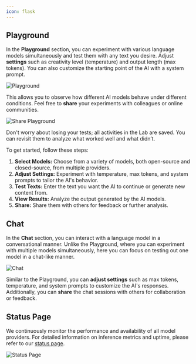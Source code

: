 ```yaml
---
icon: flask
---
```


## Playground

In the **Playground** section, you can experiment with various language models simultaneously and test them with any text you desire. Adjust **settings** such as creativity level (temperature) and output length (max tokens). You can also customize the starting point of the AI with a system prompt.

<img
  src="/images/lab/playground.png"
  alt="Playground"
/>

This allows you to observe how different AI models behave under different conditions. Feel free to **share** your experiments with colleagues or online communities.

<img
  src="/images/lab/share-playground.png"
  alt="Share Playground"
/>

Don't worry about losing your tests; all activities in the Lab are saved. You can revisit them to analyze what worked well and what didn’t.

To get started, follow these steps:

1. **Select Models:** Choose from a variety of models, both open-source and closed-source, from multiple providers.
2. **Adjust Settings:** Experiment with temperature, max tokens, and system prompts to tailor the AI's behavior.
3. **Test Texts:** Enter the text you want the AI to continue or generate new content from.
4. **View Results:** Analyze the output generated by the AI models.
5. **Share:** Share them with others for feedback or further analysis.

## Chat

In the **Chat** section, you can interact with a language model in a conversational manner. Unlike the Playground, where you can experiment with multiple models simultaneously, here you can focus on testing out one model in a chat-like manner.

<img
  src="/images/lab/chat.png"
  alt="Chat"
/>

Similar to the Playground, you can **adjust settings** such as max tokens, temperature, and system prompts to customize the AI's responses. Additionally, you can **share** the chat sessions with others for collaboration or feedback.


## Status Page

We continuously monitor the performance and availability of all model providers. For detailed information on inference metrics and uptime, please refer to our [status page](https://models.premai.io/).

<img
  src="/images/lab/status-page.png"
  alt="Status Page"
/>
